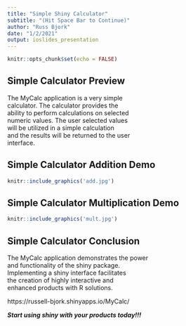 ```yaml
---
title: "Simple Shiny Calculator"
subtitle: "(Hit Space Bar to Continue)"
author: "Russ Bjork"
date: "1/2/2021"
output: ioslides_presentation
---
```


```r
knitr::opts_chunk$set(echo = FALSE)
```


## Simple Calculator Preview

The MyCalc application is a very simple  
calculator. The calculator provides the  
ability to perform calculations on selected  
numeric values.  The user selected values  
will be utilized in a simple calculation  
and the results will be returned to the user  
interface.

## Simple Calculator Addition Demo

```r
knitr::include_graphics('add.jpg')
```

## Simple Calculator Multiplication Demo

```r
knitr::include_graphics('mult.jpg')
```

## Simple Calculator Conclusion

The MyCalc application demonstrates the power  
and functionality of the shiny package.  
Implementing a shiny interface facilitates  
the creation of highly interactive and  
enhanced products with R solutions.  

https://russell-bjork.shinyapps.io/MyCalc/

***Start using shiny with your products today!!!***
